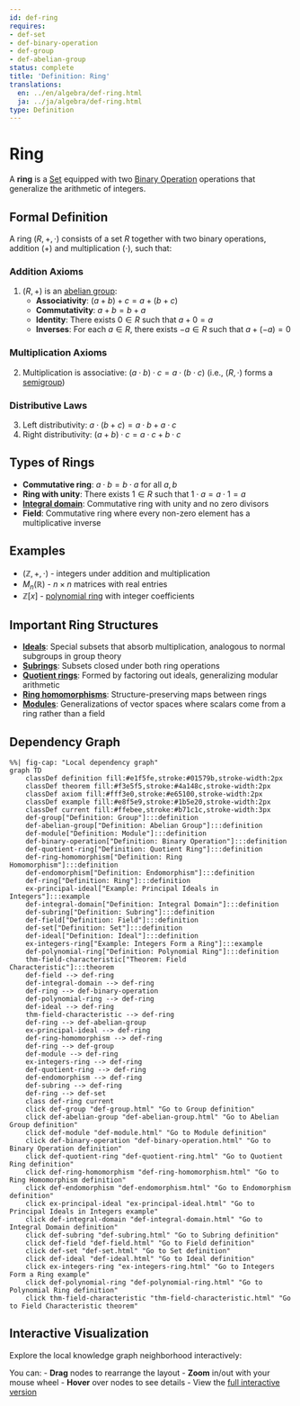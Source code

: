 ```yaml
---
id: def-ring
requires:
- def-set
- def-binary-operation
- def-group
- def-abelian-group
status: complete
title: 'Definition: Ring'
translations:
  en: ../en/algebra/def-ring.html
  ja: ../ja/algebra/def-ring.html
type: Definition
---
```


# Ring {#def-ring}

A **ring** is a [Set](../logic-set-theory/def-set.qmd) equipped with two [Binary Operation](def-binary-operation.qmd) operations that generalize the arithmetic of integers.

## Formal Definition

A ring $(R, +, \cdot)$ consists of a set $R$ together with two binary operations, addition $(+)$ and multiplication $(\cdot)$, such that:

### Addition Axioms
1. $(R, +)$ is an [abelian group](def-abelian-group.qmd):
   - **Associativity**: $(a + b) + c = a + (b + c)$
   - **Commutativity**: $a + b = b + a$
   - **Identity**: There exists $0 \in R$ such that $a + 0 = a$
   - **Inverses**: For each $a \in R$, there exists $-a \in R$ such that $a + (-a) = 0$

### Multiplication Axioms
2. Multiplication is associative: $(a \cdot b) \cdot c = a \cdot (b \cdot c)$
   (i.e., $(R, \cdot)$ forms a [semigroup](def-semigroup.qmd))

### Distributive Laws
3. Left distributivity: $a \cdot (b + c) = a \cdot b + a \cdot c$
4. Right distributivity: $(a + b) \cdot c = a \cdot c + b \cdot c$

## Types of Rings

- **Commutative ring**: $a \cdot b = b \cdot a$ for all $a, b$
- **Ring with unity**: There exists $1 \in R$ such that $1 \cdot a = a \cdot 1 = a$
- **[Integral domain](def-integral-domain.qmd)**: Commutative ring with unity and no zero divisors
- **Field**: Commutative ring where every non-zero element has a multiplicative inverse

## Examples

- $(\mathbb{Z}, +, \cdot)$ - integers under addition and multiplication
- $M_n(\mathbb{R})$ - $n \times n$ matrices with real entries
- $\mathbb{Z}[x]$ - [polynomial ring](def-polynomial-ring.qmd) with integer coefficients

## Important Ring Structures

- **[Ideals](def-ideal.qmd)**: Special subsets that absorb multiplication, analogous to normal subgroups in group theory
- **[Subrings](def-subring.qmd)**: Subsets closed under both ring operations
- **[Quotient rings](def-quotient-ring.qmd)**: Formed by factoring out ideals, generalizing modular arithmetic
- **[Ring homomorphisms](def-ring-homomorphism.qmd)**: Structure-preserving maps between rings
- **[Modules](def-module.qmd)**: Generalizations of vector spaces where scalars come from a ring rather than a field

## Dependency Graph

```mermaid
%%| fig-cap: "Local dependency graph"
graph TD
    classDef definition fill:#e1f5fe,stroke:#01579b,stroke-width:2px
    classDef theorem fill:#f3e5f5,stroke:#4a148c,stroke-width:2px
    classDef axiom fill:#fff3e0,stroke:#e65100,stroke-width:2px
    classDef example fill:#e8f5e9,stroke:#1b5e20,stroke-width:2px
    classDef current fill:#ffebee,stroke:#b71c1c,stroke-width:3px
    def-group["Definition: Group"]:::definition
    def-abelian-group["Definition: Abelian Group"]:::definition
    def-module["Definition: Module"]:::definition
    def-binary-operation["Definition: Binary Operation"]:::definition
    def-quotient-ring["Definition: Quotient Ring"]:::definition
    def-ring-homomorphism["Definition: Ring Homomorphism"]:::definition
    def-endomorphism["Definition: Endomorphism"]:::definition
    def-ring["Definition: Ring"]:::definition
    ex-principal-ideal["Example: Principal Ideals in Integers"]:::example
    def-integral-domain["Definition: Integral Domain"]:::definition
    def-subring["Definition: Subring"]:::definition
    def-field["Definition: Field"]:::definition
    def-set["Definition: Set"]:::definition
    def-ideal["Definition: Ideal"]:::definition
    ex-integers-ring["Example: Integers Form a Ring"]:::example
    def-polynomial-ring["Definition: Polynomial Ring"]:::definition
    thm-field-characteristic["Theorem: Field Characteristic"]:::theorem
    def-field --> def-ring
    def-integral-domain --> def-ring
    def-ring --> def-binary-operation
    def-polynomial-ring --> def-ring
    def-ideal --> def-ring
    thm-field-characteristic --> def-ring
    def-ring --> def-abelian-group
    ex-principal-ideal --> def-ring
    def-ring-homomorphism --> def-ring
    def-ring --> def-group
    def-module --> def-ring
    ex-integers-ring --> def-ring
    def-quotient-ring --> def-ring
    def-endomorphism --> def-ring
    def-subring --> def-ring
    def-ring --> def-set
    class def-ring current
    click def-group "def-group.html" "Go to Group definition"
    click def-abelian-group "def-abelian-group.html" "Go to Abelian Group definition"
    click def-module "def-module.html" "Go to Module definition"
    click def-binary-operation "def-binary-operation.html" "Go to Binary Operation definition"
    click def-quotient-ring "def-quotient-ring.html" "Go to Quotient Ring definition"
    click def-ring-homomorphism "def-ring-homomorphism.html" "Go to Ring Homomorphism definition"
    click def-endomorphism "def-endomorphism.html" "Go to Endomorphism definition"
    click ex-principal-ideal "ex-principal-ideal.html" "Go to Principal Ideals in Integers example"
    click def-integral-domain "def-integral-domain.html" "Go to Integral Domain definition"
    click def-subring "def-subring.html" "Go to Subring definition"
    click def-field "def-field.html" "Go to Field definition"
    click def-set "def-set.html" "Go to Set definition"
    click def-ideal "def-ideal.html" "Go to Ideal definition"
    click ex-integers-ring "ex-integers-ring.html" "Go to Integers Form a Ring example"
    click def-polynomial-ring "def-polynomial-ring.html" "Go to Polynomial Ring definition"
    click thm-field-characteristic "thm-field-characteristic.html" "Go to Field Characteristic theorem"
```

## Interactive Visualization

Explore the local knowledge graph neighborhood interactively:

::: {.graph-viz data-id="def-ring" data-width="700" data-height="500"}
:::

You can:
- **Drag** nodes to rearrange the layout
- **Zoom** in/out with your mouse wheel
- **Hover** over nodes to see details
- View the [full interactive version](../../output/interactive/def-ring.html){target="_blank"}